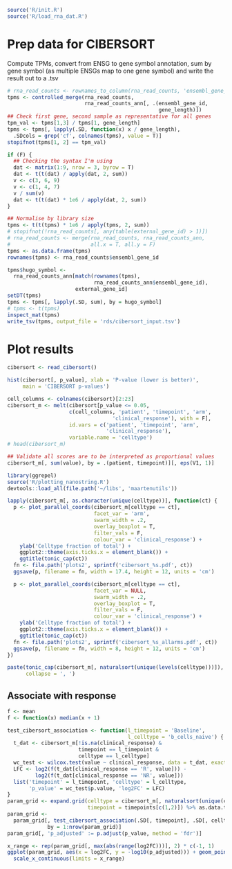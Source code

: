 ```r
source('R/init.R')
source('R/load_rna_dat.R')
```

# Prep data for CIBERSORT

Compute TPMs, convert from ENSG to gene symbol annotation, sum by gene symbol
(as multiple ENSGs map to one gene symbol) and write the result out to a .tsv

```r
# rna_read_counts <- rownames_to_column(rna_read_counts, 'ensembl_gene_id')
tpms <- controlled_merge(rna_read_counts,
                         rna_read_counts_ann[, .(ensembl_gene_id,
                                                 gene_length)])
## Check first gene, second sample as representative for all genes
tpm_val <- tpms[1,3] / tpms[1, gene_length]
tpms <- tpms[, lapply(.SD, function(x) x / gene_length),
  .SDcols = grep('cf', colnames(tpms), value = T)]
stopifnot(tpms[1, 2] == tpm_val)

if (F) {
  ## Checking the syntax I'm using
  dat <- matrix(1:9, nrow = 3, byrow = T)
  dat <- t(t(dat) / apply(dat, 2, sum))
  v <- c(3, 6, 9)
  v <- c(1, 4, 7)
  v / sum(v)
  dat <- t(t(dat) * 1e6 / apply(dat, 2, sum))
}

## Normalise by library size
tpms <- t(t(tpms) * 1e6 / apply(tpms, 2, sum))
# stopifnot(!rna_read_counts[, any(table(external_gene_id) > 1)])
# rna_read_counts <- merge(rna_read_counts, rna_read_counts_ann,
#                          all.x = T, all.y = F)
tpms <- as.data.frame(tpms)
rownames(tpms) <- rna_read_counts$ensembl_gene_id

tpms$hugo_symbol <- 
  rna_read_counts_ann[match(rownames(tpms), 
                            rna_read_counts_ann$ensembl_gene_id),
                      external_gene_id]
setDT(tpms)
tpms <- tpms[, lapply(.SD, sum), by = hugo_symbol]
# tpms <- t(tpms)
inspect_mat(tpms)
write_tsv(tpms, output_file = 'rds/cibersort_input.tsv')
```

# Plot results

```r
cibersort <- read_cibersort()
```

```r
hist(cibersort[, p_value], xlab = 'P-value (lower is better)',
     main = 'CIBERSORT p-values')
```

```r
cell_columns <- colnames(cibersort)[2:23]
cibersort_m <- melt(cibersort[p_value <= 0.05, 
                    c(cell_columns, 'patient', 'timepoint', 'arm',
                                  'clinical_response'), with = F],
                    id.vars = c('patient', 'timepoint', 'arm', 
                                'clinical_response'),
                    variable.name = 'celltype')
# head(cibersort_m)

## Validate all scores are to be interpreted as proportional values
cibersort_m[, sum(value), by = .(patient, timepoint)][, eps(V1, 1)]
```


```r
library(ggrepel)
source('R/plotting_nanostring.R')
devtools::load_all(file.path('~/libs', 'maartenutils'))

lapply(cibersort_m[, as.character(unique(celltype))], function(ct) {
  p <- plot_parallel_coords(cibersort_m[celltype == ct],
                            facet_var = 'arm',
                            swarm_width = .2,
                            overlay_boxplot = T,
                            filter_vals = F,
                            colour_var = 'clinical_response') +
    ylab('Celltype fraction of total') +
    ggplot2::theme(axis.ticks.x = element_blank()) +
    ggtitle(tonic_cap(ct))
  fn <- file.path('plots2', sprintf('cibersort_%s.pdf', ct))
  ggsave(p, filename = fn, width = 17.4, height = 12, units = 'cm')

  p <- plot_parallel_coords(cibersort_m[celltype == ct],
                            facet_var = NULL,
                            swarm_width = .2,
                            overlay_boxplot = T,
                            filter_vals = F,
                            colour_var = 'clinical_response') +
    ylab('Celltype fraction of total') +
    ggplot2::theme(axis.ticks.x = element_blank()) +
    ggtitle(tonic_cap(ct))
  fn <- file.path('plots2', sprintf('cibersort_%s_allarms.pdf', ct))
  ggsave(p, filename = fn, width = 8, height = 12, units = 'cm')
})
```

```r
paste(tonic_cap(cibersort_m[, naturalsort(unique(levels(celltype)))]), 
      collapse = ', ')
```


## Associate with response


```r
f <- mean
f <- function(x) median(x + 1)

test_cibersort_association <- function(l_timepoint = 'Baseline',
                                       l_celltype = 'b_cells_naive') {
  t_dat <- cibersort_m[!is.na(clinical_response) & 
                       timepoint == l_timepoint & 
                       celltype == l_celltype]
  wc_test <- wilcox.test(value ~ clinical_response, data = t_dat, exact = F)
  LFC <- log2(f(t_dat[clinical_response == 'R', value])) -
         log2(f(t_dat[clinical_response == 'NR', value]))
  list('timepoint' = l_timepoint, 'celltype' = l_celltype, 
       'p_value' = wc_test$p.value, 'log2FC' = LFC)
}
param_grid <- expand.grid(celltype = cibersort_m[, naturalsort(unique(celltype))],
                          timepoint = timepoints[c(1,2)]) %>% as.data.table
param_grid <- 
  param_grid[, test_cibersort_association(.SD[, timepoint], .SD[, celltype]), 
             by = 1:nrow(param_grid)]
param_grid[, 'p_adjusted' := p.adjust(p_value, method = 'fdr')]
```

```r
x_range <- rep(param_grid[, max(abs(range(log2FC)))], 2) * c(-1, 1)
ggplot(param_grid, aes(x = log2FC, y = -log10(p_adjusted))) + geom_point() +
  scale_x_continuous(limits = x_range)
```

